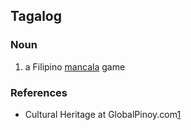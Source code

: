 ==Tagalog==
{{wikipedia}}

===Noun===
{{tl-noun}}

# a Filipino [[mancala]] game

===References===
* Cultural Heritage at GlobalPinoy.com[http://www.globalpinoy.com/ch/ch_category.php?category=pinoygames&name=Sungka&table=ch_pinoygames&startpage=16&endpage=30]